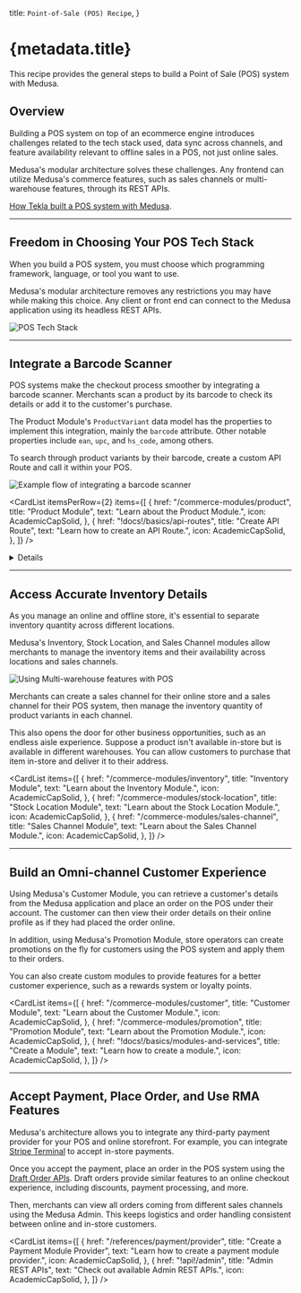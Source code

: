 
  title: `Point-of-Sale (POS) Recipe`,
}

# {metadata.title}

This recipe provides the general steps to build a Point of Sale (POS) system with Medusa.

## Overview

Building a POS system on top of an ecommerce engine introduces challenges related to the tech stack used, data sync across channels, and feature availability relevant to offline sales in a POS, not just online sales.

Medusa's modular architecture solves these challenges. Any frontend can utilize Medusa's commerce features, such as sales channels or multi-warehouse features, through its REST APIs.

<Note title="Related use-case">

[How Tekla built a POS system with Medusa](https://medusajs.com/blog/tekla-agilo-pos-case/).

</Note>

---

## Freedom in Choosing Your POS Tech Stack

When you build a POS system, you must choose which programming framework, language, or tool you want to use.

Medusa's modular architecture removes any restrictions you may have while making this choice. Any client or front end can connect to the Medusa application using its headless REST APIs.

![POS Tech Stack](https://res.cloudinary.com/dza7lstvk/image/upload/v1709034046/Medusa%20Book/pos-tech-stack_fy8uiu.jpg)

<Card
  href="!api!/admin"
  title="Admin REST APIs"
  text="Check out available Admin REST APIs in Medusa."
  icon={AcademicCapSolid}
/>

---

## Integrate a Barcode Scanner

POS systems make the checkout process smoother by integrating a barcode scanner. Merchants scan a product by its barcode to check its details or add it to the customer's purchase.

The Product Module's `ProductVariant` data model has the properties to implement this integration, mainly the `barcode` attribute. Other notable properties include `ean`, `upc`, and `hs_code`, among others.

To search through product variants by their barcode, create a custom API Route and call it within your POS.

![Example flow of integrating a barcode scanner](https://res.cloudinary.com/dza7lstvk/image/upload/v1709034282/Medusa%20Book/pos-scan-barcode_a8j8ew.jpg)

<CardList
  itemsPerRow={2}
  items={[
    {
      href: "/commerce-modules/product",
      title: "Product Module",
      text: "Learn about the Product Module.",
      icon: AcademicCapSolid,
    },
    {
      href: "!docs!/basics/api-routes",
      title: "Create API Route",
      text: "Learn how to create an API Route.",
      icon: AcademicCapSolid,
    },
  ]}
/>

<Details summaryContent="Example: Search Products By Barcode API Route">

Here’s an example of creating a custom API Route at `/store/pos/search-barcode` that searches product variants by a barcode:

  ```ts title="src/api/store/pos/search-barcode/route.ts" collapsibleLines="1-8" expandButtonLabel="Show Imports"
  import type { 
    MedusaRequest, 
    MedusaResponse, 
  } from "@medusajs/framework"
  import { MedusaError } from "@medusajs/framework/utils"
  import { Modules } from "@medusajs/framework/utils"
  import { IProductModuleService } from "@medusajs/framework/types"

export const GET = async (req: MedusaRequest, res: MedusaResponse) => {
  const barcode = (req.query.barcode as string) || ""
  if (!barcode) {
    throw new MedusaError(MedusaError.Types.INVALID_DATA, "Barcode is required")
  }
  // get product service
  const productModuleService: IProductModuleService = req.scope.resolve(
    Modules.PRODUCT
  )

  // retrieve product variants by barcode
  const productVariants = await productModuleService.listProductVariants({
    // @ts-ignore
    barcode,
  })

  res.json({
    product_variants: productVariants,
  })
}
```

</Details>

---

## Access Accurate Inventory Details

As you manage an online and offline store, it's essential to separate inventory quantity across different locations.

Medusa's Inventory, Stock Location, and Sales Channel modules allow merchants to manage the inventory items and their availability across locations and sales channels.

![Using Multi-warehouse features with POS](https://res.cloudinary.com/dza7lstvk/image/upload/v1709034731/Medusa%20Book/pos-multiwarehouse_r1z48x.jpg)

Merchants can create a sales channel for their online store and a sales channel for their POS system, then manage the inventory quantity of product variants in each channel.

This also opens the door for other business opportunities, such as an endless aisle experience. Suppose a product isn't available in-store but is available in different warehouses. You can allow customers to purchase that item in-store and deliver it to their address.

<CardList
  items={[
    {
      href: "/commerce-modules/inventory",
      title: "Inventory Module",
      text: "Learn about the Inventory Module.",
      icon: AcademicCapSolid,
    },
    {
      href: "/commerce-modules/stock-location",
      title: "Stock Location Module",
      text: "Learn about the Stock Location Module.",
      icon: AcademicCapSolid,
    },
    {
      href: "/commerce-modules/sales-channel",
      title: "Sales Channel Module",
      text: "Learn about the Sales Channel Module.",
      icon: AcademicCapSolid,
    },
  ]}
/>

---

## Build an Omni-channel Customer Experience

Using Medusa's Customer Module, you can retrieve a customer's details from the Medusa application and place an order on the POS under their account. The customer can then view their order details on their online profile as if they had placed the order online.

In addition, using Medusa's Promotion Module, store operators can create promotions on the fly for customers using the POS system and apply them to their orders.

You can also create custom modules to provide features for a better customer experience, such as a rewards system or loyalty points.

<CardList
  items={[
    {
      href: "/commerce-modules/customer",
      title: "Customer Module",
      text: "Learn about the Customer Module.",
      icon: AcademicCapSolid,
    },
    {
      href: "/commerce-modules/promotion",
      title: "Promotion Module",
      text: "Learn about the Promotion Module.",
      icon: AcademicCapSolid,
    },
    {
      href: "!docs!/basics/modules-and-services",
      title: "Create a Module",
      text: "Learn how to create a module.",
      icon: AcademicCapSolid,
    },
  ]}
/>

---

## Accept Payment, Place Order, and Use RMA Features

Medusa's architecture allows you to integrate any third-party payment provider for your POS and online storefront. For example, you can integrate [Stripe Terminal](https://stripe.com/terminal) to accept in-store payments.

Once you accept the payment, place an order in the POS system using the [Draft Order APIs](!api!/admin#draft-orders). Draft orders provide similar features to an online checkout experience, including discounts, payment processing, and more.

Then, merchants can view all orders coming from different sales channels using the Medusa Admin. This keeps logistics and order handling consistent between online and in-store customers.

<CardList
  items={[
    {
      href: "/references/payment/provider",
      title: "Create a Payment Module Provider",
      text: "Learn how to create a payment module provider.",
      icon: AcademicCapSolid,
    },
    {
      href: "!api!/admin",
      title: "Admin REST APIs",
      text: "Check out available Admin REST APIs.",
      icon: AcademicCapSolid,
    },
  ]}
/>
